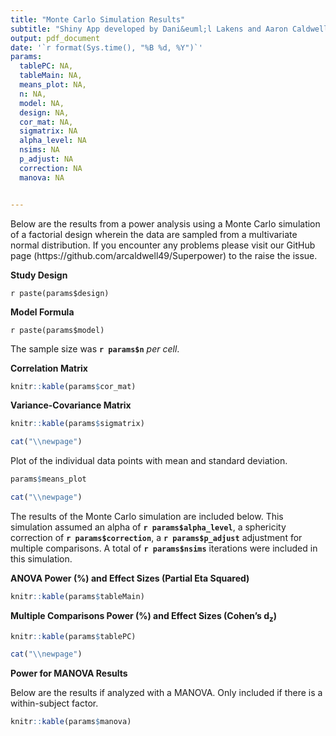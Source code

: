```yaml
---
title: "Monte Carlo Simulation Results"
subtitle: "Shiny App developed by Dani&euml;l Lakens and Aaron Caldwell"
output: pdf_document
date: '`r format(Sys.time(), "%B %d, %Y")`'
params:
  tablePC: NA,
  tableMain: NA,
  means_plot: NA,
  n: NA,
  model: NA,
  design: NA,
  cor_mat: NA,
  sigmatrix: NA
  alpha_level: NA
  nsims: NA
  p_adjust: NA
  correction: NA
  manova: NA


---
```





Below are the results from a power analysis using a Monte Carlo simulation of a factorial design wherein the data are sampled from a multivariate normal distribution. If you encounter any problems please visit our GitHub page (https://github.com/arcaldwell49/Superpower) to the raise the issue.

**Study Design**

`r paste(params$design)`

**Model Formula** 

`r paste(params$model)`

The sample size was **`r params$n`** *per cell*.

**Correlation Matrix**
```r
knitr::kable(params$cor_mat)
```

**Variance-Covariance Matrix**
```r
knitr::kable(params$sigmatrix)
```

```r
cat("\\newpage")
```

Plot of the individual data points with mean and standard deviation.

```r
params$means_plot
```


```r
cat("\\newpage")
```

The results of the Monte Carlo simulation are included below. This simulation assumed an alpha of **`r params$alpha_level`**, a sphericity correction of **`r params$correction`**, a **`r params$p_adjust`** adjustment for multiple comparisons. A total of **`r params$nsims`** iterations were included in this simulation.

**ANOVA Power (%) and Effect Sizes (Partial Eta Squared)**

```r
knitr::kable(params$tableMain)

```

**Multiple Comparisons Power (%) and Effect Sizes (Cohen's d~z~)**

```r
knitr::kable(params$tablePC)

```

```r
cat("\\newpage")
```

**Power for MANOVA Results**

Below are the results if analyzed with a MANOVA. Only included if there is a within-subject factor.

```r
knitr::kable(params$manova)
```


